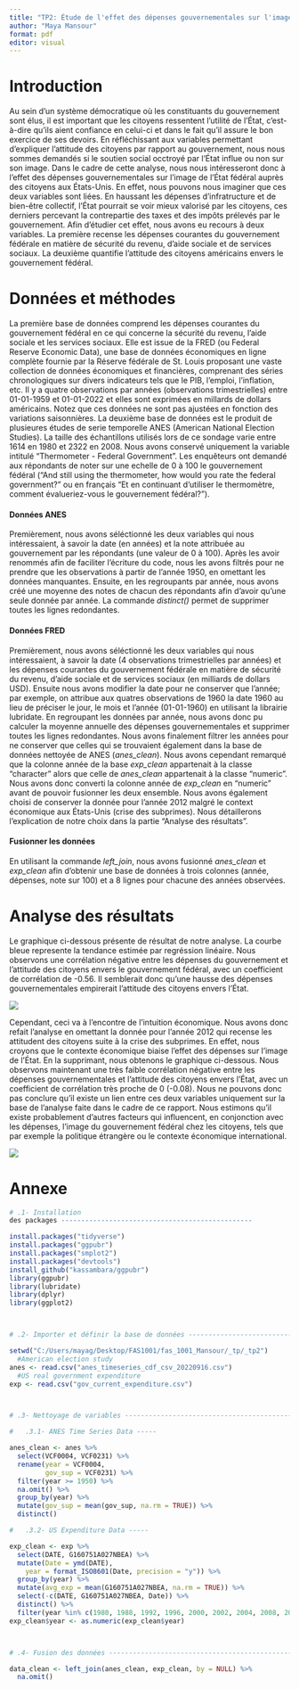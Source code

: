 ```yaml
---
title: "TP2: Étude de l'effet des dépenses gouvernementales sur l'image de l'État fédéral auprès des citoyens (Option 1)"
author: "Maya Mansour"
format: pdf
editor: visual
---
```


# Introduction

Au sein d'un système démocratique où les constituants du gouvernement sont élus, il est important que les citoyens ressentent l'utilité de l'État, c'est-à-dire qu'ils aient confiance en celui-ci et dans le fait qu'il assure le bon exercice de ses devoirs. En réfléchissant aux variables permettant d'expliquer l'attitude des citoyens par rapport au gouvernement, nous nous sommes demandés si le soutien social occtroyé par l'État influe ou non sur son image. Dans le cadre de cette analyse, nous nous intéresseront donc à l'effet des dépenses gouvernementales sur l'image de l'État fédéral auprès des citoyens aux États-Unis. En effet, nous pouvons nous imaginer que ces deux variables sont liées. En haussant les dépenses d'infratructure et de bien-être collectif, l'État pourrait se voir mieux valorisé par les citoyens, ces derniers percevant la contrepartie des taxes et des impôts prélevés par le gouvernement. Afin d'étudier cet effet, nous avons eu recours à deux variables. La première recense les dépenses courantes du gouvernement fédérale en matière de sécurité du revenu, d'aide sociale et de services sociaux. La deuxième quantifie l'attitude des citoyens américains envers le gouvernement fédéral.

# Données et méthodes

La première base de données comprend les dépenses courantes du gouvernement fédéral en ce qui concerne la sécurité du revenu, l'aide sociale et les services sociaux. Elle est issue de la FRED (ou Federal Reserve Economic Data), une base de données économiques en ligne complète fournie par la Réserve fédérale de St. Louis proposant une vaste collection de données économiques et financières, comprenant des séries chronologiques sur divers indicateurs tels que le PIB, l'emploi, l'inflation, etc. Il y a quatre observations par années (observations trimestrielles) entre 01-01-1959 et 01-01-2022 et elles sont exprimées en millards de dollars américains. Notez que ces données ne sont pas ajustées en fonction des variations saisonnières. La deuxième base de données est le produit de plusieures études de serie temporelle ANES (American National Election Studies). La taille des échantillons utilisés lors de ce sondage varie entre 1614 en 1980 et 2322 en 2008. Nous avons conservé uniquement la variable intitulé "Thermometer - Federal Government". Les enquêteurs ont demandé aux répondants de noter sur une echelle de 0 à 100 le gouvernement fédéral ("And still using the thermometer, how would you rate the federal government?" ou en français "Et en continuant d'utiliser le thermomètre, comment évalueriez-vous le gouvernement fédéral?").

#### Données ANES

Premièrement, nous avons séléctionné les deux variables qui nous intéressaient, à savoir la date (en années) et la note attribuée au gouvernement par les répondants (une valeur de 0 à 100). Après les avoir renommés afin de faciliter l'écriture du code, nous les avons filtrés pour ne prendre que les observations à partir de l'année 1950, en omettant les données manquantes. Ensuite, en les regroupants par année, nous avons créé une moyenne des notes de chacun des répondants afin d'avoir qu'une seule donnée par année. La commande *distinct()* permet de supprimer toutes les lignes redondantes.

#### Données FRED

Premièrement, nous avons séléctionné les deux variables qui nous intéressaient, à savoir la date (4 observations trimestrielles par années) et les dépenses courantes du gouvernement fédérale en matière de sécurité du revenu, d'aide sociale et de services sociaux (en milliards de dollars USD). Ensuite nous avons modifier la date pour ne conserver que l'année; par exemple, on attribue aux quatres observations de 1960 la date 1960 au lieu de préciser le jour, le mois et l'année (01-01-1960) en utilisant la librairie lubridate. En regroupant les données par année, nous avons donc pu calculer la moyenne annuelle des dépenses gouvernementales et supprimer toutes les lignes redondantes. Nous avons finalement filtrer les années pour ne conserver que celles qui se trouvaient également dans la base de données nettoyée de ANES (*anes_clean*). Nous avons cependant remarqué que la colonne année de la base *exp_clean* appartenait à la classe "character" alors que celle de *anes_clean* appartenait à la classe "numeric". Nous avons donc converti la colonne année de *exp_clean* en "numeric" avant de pouvoir fusionner les deux ensemble. Nous avons également choisi de conserver la donnée pour l'année 2012 malgré le context économique aux États-Unis (crise des subprimes). Nous détaillerons l'explication de notre choix dans la partie "Analyse des résultats".

#### Fusionner les données

En utilisant la commande *left_join*, nous avons fusionné *anes_clean* et *exp_clean* afin d'obtenir une base de données à trois colonnes (année, dépenses, note sur 100) et a 8 lignes pour chacune des années observées.

# Analyse des résultats

Le graphique ci-dessous présente de résultat de notre analyse. La courbe bleue represente la tendance estimée par regréssion linéaire. Nous observons une corrélation négative entre les dépenses du gouvernement et l'attitude des citoyens envers le gouvernement fédéral, avec un coefficient de corrélation de -0.56. Il semblerait donc qu'une hausse des dépenses gouvernementales empirerait l'attitude des citoyens envers l'État.

![](Rplot3.png)

Cependant, ceci va à l'encontre de l'intuition économique. Nous avons donc refait l'analyse en omettant la donnée pour l'année 2012 qui recense les attitudent des citoyens suite à la crise des subprimes. En effet, nous croyons que le contexte économique biaise l'effet des dépenses sur l'image de l'État. En la supprimant, nous obtenons le graphique ci-dessous. Nous observons maintenant une très faible corrélation négative entre les dépenses gouvernementales et l'attitude des citoyens envers l'État, avec un coefficient de corrélation très proche de 0 (-0.08). Nous ne pouvons donc pas conclure qu'il existe un lien entre ces deux variables uniquement sur la base de l'analyse faite dans le cadre de ce rapport. Nous estimons qu'il existe probablement d'autres facteurs qui influencent, en conjonction avec les dépenses, l'image du gouvernement fédéral chez les citoyens, tels que par exemple la politique étrangère ou le contexte économique international.

![](Rplot2.png)

# Annexe

``` r
# .1- Installation 
des packages ------------------------------------------------

install.packages("tidyverse")
install.packages("ggpubr")
install.packages("smplot2")
install.packages("devtools")
install_github("kassambara/ggpubr")
library(ggpubr)
library(lubridate)
library(dplyr)
library(ggplot2)



# .2- Importer et définir la base de données -----------------------------------

setwd("C:/Users/mayag/Desktop/FAS1001/fas_1001_Mansour/_tp/_tp2")
  #American election study 
anes <- read.csv("anes_timeseries_cdf_csv_20220916.csv")
  #US real government expenditure
exp <- read.csv("gov_current_expenditure.csv")



# .3- Nettoyage de variables ---------------------------------------------------

#   .3.1- ANES Time Series Data -----

anes_clean <- anes %>%
  select(VCF0004, VCF0231) %>% 
  rename(year = VCF0004,
         gov_sup = VCF0231) %>%
  filter(year >= 1950) %>% 
  na.omit() %>% 
  group_by(year) %>%
  mutate(gov_sup = mean(gov_sup, na.rm = TRUE)) %>% 
  distinct()

#   .3.2- US Expenditure Data -----

exp_clean <- exp %>% 
  select(DATE, G160751A027NBEA) %>% 
  mutate(Date = ymd(DATE),
    year = format_ISO8601(Date, precision = "y")) %>% 
  group_by(year) %>% 
  mutate(avg_exp = mean(G160751A027NBEA, na.rm = TRUE)) %>% 
  select(-c(DATE, G160751A027NBEA, Date)) %>% 
  distinct() %>% 
  filter(year %in% c(1980, 1988, 1992, 1996, 2000, 2002, 2004, 2008, 2012))
exp_clean$year <- as.numeric(exp_clean$year)



# .4- Fusion des données -------------------------------------------------------

data_clean <- left_join(anes_clean, exp_clean, by = NULL) %>% 
  na.omit()
```
